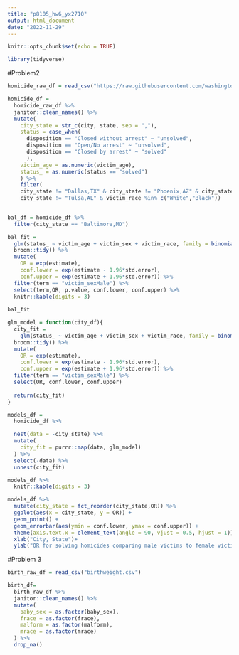 ```yaml
---
title: "p8105_hw6_yx2710"
output: html_document
date: "2022-11-29"
---
```


```r
knitr::opts_chunk$set(echo = TRUE)
```

```r
library(tidyverse)
```


#Problem2
```r
homicide_raw_df = read_csv("https://raw.githubusercontent.com/washingtonpost/data-homicides/master/homicide-data.csv")
```


```r
homicide_df = 
  homicide_raw_df %>% 
  janitor::clean_names() %>% 
  mutate(
    city_state = str_c(city, state, sep = ","),
    status = case_when(
      disposition == "Closed without arrest" ~ "unsolved",
      disposition == "Open/No arrest" ~ "unsolved",
      disposition == "Closed by arrest" ~ "solved"
      ),
    victim_age = as.numeric(victim_age),
    status_ = as.numeric(status == "solved")
    ) %>% 
    filter(
    city_state != "Dallas,TX" & city_state != "Phoenix,AZ" & city_state != "Kansas City,MO" &
    city_state != "Tulsa,AL" & victim_race %in% c("White","Black"))
    
```

```r
bal_df = homicide_df %>% 
  filter(city_state == "Baltimore,MD") 
```

```r
bal_fit = 
  glm(status_ ~ victim_age + victim_sex + victim_race, family = binomial(), data = bal_df) %>% 
  broom::tidy() %>% 
  mutate(
    OR = exp(estimate),
    conf.lower = exp(estimate - 1.96*std.error),
    conf.upper = exp(estimate + 1.96*std.error)) %>% 
  filter(term == "victim_sexMale") %>% 
  select(term,OR, p.value, conf.lower, conf.upper) %>% 
  knitr::kable(digits = 3)
  
bal_fit
```

```r
glm_model = function(city_df){
  city_fit = 
    glm(status_ ~ victim_age + victim_sex + victim_race, family = binomial(), data = city_df) %>%
  broom::tidy() %>% 
  mutate(
    OR = exp(estimate),
    conf.lower = exp(estimate - 1.96*std.error),
    conf.upper = exp(estimate + 1.96*std.error)) %>%
  filter(term == "victim_sexMale") %>%
  select(OR, conf.lower, conf.upper)
  
  return(city_fit)
}
```

```r
models_df = 
  homicide_df %>% 

  nest(data = -city_state) %>% 
  mutate(
    city_fit = purrr::map(data, glm_model)
  ) %>% 
  select(-data) %>% 
  unnest(city_fit)

models_df %>% 
  knitr::kable(digits = 3)
```

```r
models_df %>% 
  mutate(city_state = fct_reorder(city_state,OR)) %>% 
  ggplot(aes(x = city_state, y = OR)) +
  geom_point() +
  geom_errorbar(aes(ymin = conf.lower, ymax = conf.upper)) +
  theme(axis.text.x = element_text(angle = 90, vjust = 0.5, hjust = 1))+
  xlab("City, State")+
  ylab("OR for solving homicides comparing male victims to female victims")
```

#Problem 3

```r
birth_raw_df = read_csv("birthweight.csv")
```

```r
birth_df= 
  birth_raw_df %>% 
  janitor::clean_names() %>% 
  mutate(
    baby_sex = as.factor(baby_sex),
    frace = as.factor(frace),
    malform = as.factor(malform),
    mrace = as.factor(mrace)
  ) %>% 
  drop_na()
```













